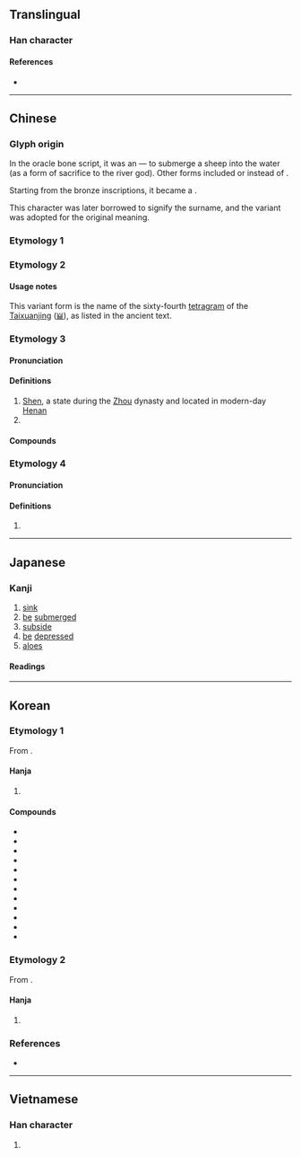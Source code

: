 {{also|沉|瀋|渖}}
{{character info}}
==Translingual==

===Han character===
{{Han char|rn=85|rad=水|as=04|sn=7|four=34112|canj=ELBU|ids=⿰氵冘}}

====References====
* {{Han ref|kx=0610.060|dkj=17189|dj=1002.150|hdz=31572.070|uh=6C88|ud=27784|bh=A848|bd=43080}}

----

==Chinese==

===Glyph origin===
{{Han etym}}

In the oracle bone script, it was an {{Han compound|水|羊|ls=ic|nocap=1|t1=water|t2=sheep}} — to submerge a sheep into the water (as a form of sacrifice to the river god). Other forms included {{zh-l|*牛|ox}} or {{zh-l|*玉|jade}} instead of {{zh-l|*羊}}.

Starting from the bronze inscriptions, it became a {{Han compound|水|冘|ls=psc|c1=s|c2=p|t1=water|nocap=1}}.

This character was later borrowed to signify the surname, and the variant {{och-l|沉}} was adopted for the original meaning.

===Etymology 1===
{{zh-see|瀋}}

===Etymology 2===
{{zh-see|沉}}

====Usage notes====
This variant form is the name of the sixty-fourth [[tetragram]] of the [[Taixuanjing]] ([[𝍅]]), as listed in the ancient text.

===Etymology 3===
{{zh-forms}}
{{zh-wp|zh:沈姓|en:Shěn}}

====Pronunciation====
{{zh-pron
|m=shěn
|m-s=sen3
|c=sam2
|c-t=sim2
|g=siin3
|h=pfs=sṳ́m;gd=sem3
|j=seng2
|md=sīng
|mn=sím
|mn-t=sim2
|w=2sen
|x=shen3
|mc=2
|oc=5,3
|ma=y
|cat=pn
}}

====Definitions====
{{zh-hanzi}}

# [[Shen]], a state during the [[Zhou]] dynasty and located in modern-day [[Henan]]
# {{surname|zh}}

====Compounds====
{{zh-der|任筆沈詩|沈腰|沈腰潘鬢|潘鬢沈腰|沈畈|沈營}}

===Etymology 4===
{{zh-forms}}

====Pronunciation====
{{zh-pron
|m=tán
|cat=a
}}

====Definitions====
{{zh-hanzi}}

# {{zh-only|沈沈}}

----

==Japanese==

===Kanji===
{{ja-kanji|grade=c|rs=水04}}

# [[sink]]
# [[be]] [[submerged]]
# [[subside]]
# [[be]] [[depressed]]
# [[aloes]]

====Readings====
{{ja-readings
|goon=しん<しん<しむ, じん<ぢん<ぢむ
|kanon=しん<しん<しむ, ちん<ちん<ちむ
|kun=しず-む, しず-める
}}

----

==Korean==

===Etymology 1===
From {{der|ko|ltc|-}} {{ltc-l|沈|id=1}}. {{hanja-sinjeung|팀|thim|alt=沉}}

====Hanja====
{{ko-hanja-search}}
{{ko-hanja|잠기다|잠길|침}}

# {{hanja form of|침|[[sink]]; [[submerge]]}}

====Compounds====
{{der-top3|Compounds}}
* {{ko-l|격침|擊沈}}
* {{ko-l|침수|沈水}}
* {{ko-l|침착|沈着}}
* {{ko-l|침체|沈滯}}
* {{ko-l|침하|沈下}}
* {{ko-l|침울|沈鬱}}
* {{ko-l|침전|沈澱}}
* {{ko-l|침강|沈降}}
* {{ko-l|부침|浮沈}}
* {{ko-l|침통|沈痛}}
* {{ko-l|침몰|[[sinking]]; [[going under]]|沈沒}}
* {{ko-l|침묵|[[silence]]; [[reticence]]|沈默}}
{{der-bottom}}

===Etymology 2===
From {{der|ko|ltc|-}} {{ltc-l|沈|id=2}}. {{hanja-dongguk|심〯|sim}}

====Hanja====
{{ko-hanja|성씨|심}}

# {{hanja form of|심|{{surname|ko}}}}

===References===
* {{R:hanjadoc|5830}}

----

==Vietnamese==

===Han character===
{{vi-hantu|rs=水04|đắm}}

# {{rfdef|vi|sort=水04}}